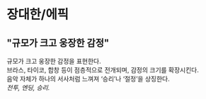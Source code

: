 # 장대한/에픽
## "규모가 크고 웅장한 감정"
규모가 크고 웅장한 감정을 표현한다.  
브라스, 타이코, 합창 등이 점층적으로 전개되며, 감정의 크기를 확장시킨다.  
음악 자체가 하나의 서사처럼 느껴져 ‘승리’나 ‘절정’을 상징한다.  
*전투, 엔딩, 승리.*